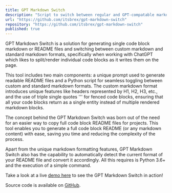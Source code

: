 ```yaml
---
title: GPT Markdown Switch
description: "Script to switch between regular and GPT-compatable markdown formats on the fly."
url: "https://github.com/itsbrex/gpt-markdown-switch"
repository: "https://github.com/itsbrex/gpt-markdown-switch"
published: true
---
```


GPT Markdown Switch is a solution for generating single code block markdown or README files and switching between custom markdown and standard markdown formats, specifically when working with ChatGPT which likes to split/render individual code blocks as it writes them on the page.

This tool includes two main components: a unique prompt used to generate readable README files and a Python script for seamless toggling between custom and standard markdown formats. The custom markdown format introduces unique features like headers represented by H1, H2, H3, etc., and the use of triple single quotes ''' for fenced code blocks, ensuring that all your code blocks return as a single entity instead of multiple rendered markdown blocks.

The concept behind the GPT Markdown Switch was born out of the need for an easier way to copy full code block README files for projects. This tool enables you to generate a full code block README (or any markdown content) with ease, saving you time and reducing the complexity of the process.

Apart from the unique markdown formatting features, GPT Markdown Switch also has the capability to automatically detect the current format of your README file and convert it accordingly. All this requires is Python 3.6+ and the execution of a simple command.

Take a look at a live [demo here](https://github.com/itsbrex/gpt-markdown-switch/assets/9772694/06700b20-5079-4a6a-845c-ce9d9c25f816) to see the GPT Markdown Switch in action!


Source code is available on [GitHub](https://github.com/itsbrex/gpt-markdown-switch).